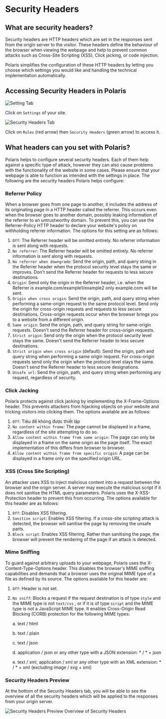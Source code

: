 # Security Headers

## What are security headers?

Security headers are HTTP headers which are set in the responses sent from the origin server
to the visitor. These headers define the behaviour of the browser when viewing the webpage
and help to prevent common attacks such as Cross-Site Scripting (XSS), Click jacking, or code
injection.

Polaris simplifies the configuration of these HTTP headers by letting you choose which settings
you would like and handling the technical implementation automatically.

## Accessing Security Headers in Polaris

![Setting Tab](/img/security-center/overview/settings-tab.png)

Click on `Settings` of your site.

![Security Headers Tab](/img/security-center/rules/security-headers-tab.png)

Click on `Rules` (red arrow) then `Security Headers` (green arrow) to access it.

## What headers can you set with Polaris?

Polaris helps to configure several security headers. Each of them help against a specific type of
attack, however they can also cause problems with the functionality of the website in some
cases. Please ensure that your webpage is able to function as intended with the settings in
place. The following are the security headers Polaris helps configure:

### Referrer Policy

When a browser goes from one page to another, it includes the address of its originating page in
a HTTP header called the referrer. This occurs even when the browser goes to another domain,
possibly leaking information of the referrer to an untrustworthy domain. To prevent this, you can
use the Referrer-Policy HTTP header to declare your website's policy on withholding referrer
information. The options for this setting are as follows:

1.	`Off`: The Referrer header will be omitted entirely. No referrer information is sent along
with requests.
2.	`No referrer`: The Referrer header will be omitted entirely. No referrer information is sent
along with requests.
3.	`No referrer when downgrade`: Send the origin, path, and query string in the Referrer
header when the protocol security level stays the same or improves. Don't send the
Referrer header for requests to less secure destinations.
4.	`Origin`: Send only the origin in the Referrer header, i.e. when the Referrer is
example.com/example1/example2 only example.com will be sent.
5.	`Origin when cross origin`: Send the origin, path, and query string when performing a
same-origin request to the same protocol level. Send only the origin for cross-origin requests and requests to less
secure destinations. Cross-origin requests occur when the browser brings you to a website from a different origin.
6.	`Same origin`: Send the origin, path, and query string for same-origin requests. Doesn't
send the Referrer header for cross-origin requests.
7.	`Strict origin`: Send only the origin when the protocol security level stays the same.
Doesn't send the Referrer header to less secure destinations.
8.	`Strict origin when cross origin` (default): Send the origin, path and query string when
performing a same origin request. For cross-origin requests send only the origin when the
protocol level stays the same. Doesn't send the Referrer header to less
secure designations.
9.	`Unsafe url`: Send the origin, path, and query string when performing any request,
regardless of security.

### Click Jacking

Polaris protects against click jacking by implementing the X-Frame-Options header. This
prevents attackers from hijacking objects on your website and tricking visitors into clicking them.
The options available are as follows:

1.	`Off`: Tiêu đề không được thiết lập
2.	`No content within frame`: The page cannot be displayed in a frame, regardless of the site attempting to do so.
3.	`Allow content within frame from same origin`: The page can only be displayed in a
frame on the same origin as the page itself. The exact implementation of this differs from
browser to browser.
4.	`Allow content within frame from specific origin`: A page can be displayed in a frame
only on the specified origin URL.

### XSS (Cross Site Scripting)

An attacker uses XSS to inject malicious content into a request between the browser and the
origin server. A server may execute the malicious script if it does not sanitise the HTML query
parameters. Polaris uses the X-XSS-Protection header to prevent this from occurring. The
options available for this header are as follows:

1.	`Off`: Disables XSS filtering.
2.	`Sanitise script`: Enables XSS filtering. If a cross-site scripting attack is detected, the
browser will sanitise the page by removing the unsafe parts.
3.	`Block script`: Enables XSS filtering. Rather than sanitising the page, the browser will
prevent the rendering of the page if an attack is detected.

### Mime Sniffing

To guard against arbitrary uploads to your webpage, Polaris uses the X-Content-Type-Options
header. This disables the browser's MIME sniffing capabilities and demands that a browser uses
the original MIME type of a file as defined by its source. The options available for this header
are:

1.	`Off`: Header is not set.
2.	`No sniff`: Blocks a request if the request destination is of type `style` and the MIME
type is not `text/css` , or if it is of type `script` and the MIME type is not a JavaScript
MIME type. It enables Cross-Origin Read Blocking (CORB) protection for the following
MIME types:

    a.	text / html

    b.	text / plain

    c.	text / json

    d.	application / json or any other type with a JSON extension: * / * + json

    e.	text / xml, application / xml or any other type with an XML extension: * / * + xml (excluding image / svg + xml)

### Security Headers Preview

At the bottom of the Security Headers tab, you will be able to see the overview of all the security
headers which will be applied to the responses from your origin server.

![Security Headers Preview](/img/security-center/rules/security-header-preview.png)
Overview of Security Headers
